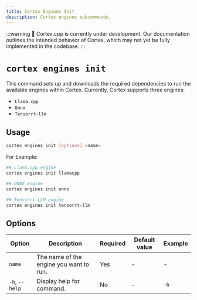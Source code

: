 ```yaml
---
title: Cortex Engines Init
description: Cortex engines subcommands.
---
```


:::warning
🚧 Cortex.cpp is currently under development. Our documentation outlines the intended behavior of Cortex, which may not yet be fully implemented in the codebase.
:::

# `cortex engines init`
This command sets up and downloads the required dependencies to run the available engines within Cortex. Currently, Cortex supports three engines:
- `Llama.cpp`
- `Onnx`
- `Tensorrt-llm`
## Usage
```bash
cortex engines init [options] <name>
```
For Example:
```bash
## Llama.cpp engine
cortex engines init llamacpp

## ONNX engine
cortex engines init onnx

## Tensorrt-LLM engine
cortex engines init tensorrt-llm

```

## Options

| Option                    | Description                                        | Required | Default value | Example              |
|---------------------------|----------------------------------------------------|----------|---------------|----------------------|
| `name`            | The name of the engine you want to run.                         | Yes       | -             | -             |
| `-h`, `--help`            | Display help for command.                          | No       | -             | `-h`             |